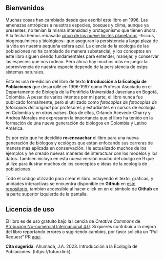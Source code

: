 ## Bienvenidos {.unnumbered}

Muchas cosas han cambiado desde que escribí este libro en 1996. Las amenazas antrópicas a nuestras especies, bosques y clima, aunque ya presentes, no tenían la misma intensidad y protagonismo que tienen ahora. A la fecha hemos rebasado [cinco de los nueve límites planetarios](https://www.stockholmresilience.org/research/planetary-boundaries/the-nine-planetary-boundaries.html) --físicos, biogeoquímicos y biológicos-- que aseguran la persistencia a largo plaza de la vida en nuestra pequeña esfera azul. La ciencia de la ecología de las poblaciones no ha cambiado de manera substancial, y los conceptos en este libro siguen siendo fundamentales para entender, manejar, y conservar las especies que nos rodean. Pero ahora hay muchos más en juego: la sobrevivencia de nuestra especie depende de la persistencia de estps sistemas naturales.

Esta es una re-edición del libro de texto **Introducción a la Ecología de Poblaciones** que desarrollé en 1996-1997 como Profesor Asociado en el Departamento de Biología de la Pontificia Universidad Javeriana en Bogotá, Colombia. A pesar de varios intentos por mi parte, el libro nunca fue publicado formalmente, pero si utilizado como *fotocopias de fotocopias de fotocopias del original* por profesores y estudiantes en cursos de ecología en Colombia y en otros países. Dos de ellos, Orlando Acevedo-Charry y Andrea Morales me expresaron la importancia que el libro ha tenido en la formación de una nueva generación de biólogos en Colombia y Latino América.

Es por esto que he decidido **re-encauchar** el libro para una nueva generación de biólogos y ecológos que están enfocando sus carreras de manera más aplicada en conservación. He actualizado muchos de los ejemplos y he creado nuevas maneras de interactuar con los modelos y los datos. Tambien incluyo en esta nueva versión mucho del código en R que utilize para ilustrar muchos de los conceptos e ideas de la ecología de poblaciones

::: {.callout-note appearance="simple"}
Todo el código utilizado para crear el libro incluyendo el texto, gráficas, y unidades interactivas se encuentra disponible en **Github** en [este repositorio](https://github.com/jaahumadap/Libro_IAEP), tambien accessible al hacer click en en el símbolo de **Github** en la parte superior izquierda de la pantalla.
:::

## Licencia de uso

El libro es de uso gratuito bajo la licencia de *Creative Commons* de [Atribución No-comercial Internacional 4.0](https://creativecommons.org/licenses/by-nc/4.0/deed.es). Si quieres contribuir a la mejora del libro reportando errores o sugiriendo cambios, por favor solicita un "Pull Request" PR [aqui](https://github.com/jaahumadap/Libro_IAEP).

**Cita sugerida**: Ahumada, J.A. 2023. Introducción a la Ecología de Poblaciones. (https://futuro.link).

